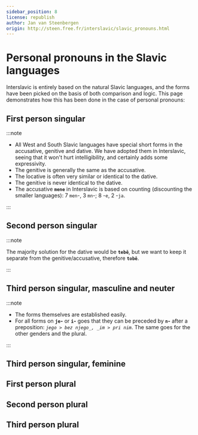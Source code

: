 ```yaml
---
sidebar_position: 8
license: republish
author: Jan van Steenbergen
origin: http://steen.free.fr/interslavic/slavic_pronouns.html
---
```



# Personal pronouns in the Slavic languages

Interslavic is entirely based on the natural Slavic languages, and the forms have been picked on the basis of both comparison and logic. This page demonstrates how this has been done in the case of personal pronouns:

## First person singular

<FirstPersonSingular />

:::note

- All West and South Slavic languages have special short forms in the accusative, genitive and dative. We have adopted them in Interslavic, seeing that it won't hurt intelligibility, and certainly adds some expressivity.
- The genitive is generally the same as the accusative.
- The locative is often very similar or identical to the dative.
- The genitive is never identical to the dative.
- The accusative **`mene`** in Interslavic is based on counting (discounting the smaller languages): 7 `men`-, 3 `mn`-; 8 -`e`, 2 -`ja`.

:::

## Second person singular

<SecondPersonSingular />

:::note

The majority solution for the dative would be **`tebě`**, but we want to keep it separate from the genitive/accusative, therefore **`tobě`**.

:::

## Third person singular, masculine and neuter

<ThirdPersonSingularMasculine />

:::note

- The forms themselves are established easily.
- For all forms on **`je`-** or **`i`-** goes that they can be preceded by **`n`-** after a preposition: _`jego > bez njego_, _im > pri nim`_. The same goes for the other genders and the plural.

:::

## Third person singular, feminine

<ThirdPersonSingularFeminine />

## First person plural

<FirstPersonPlural />

## Second person plural

<SecondPersonPlural />

## Third person plural

<ThirdPersonPlural />
